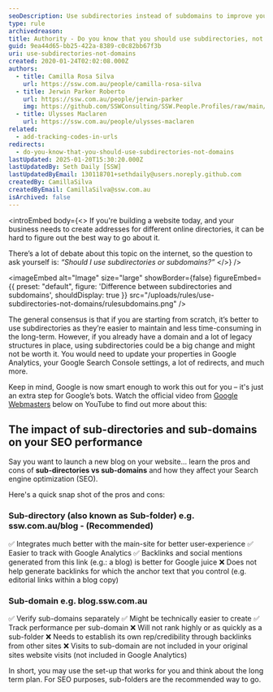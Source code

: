 ```yaml
---
seoDescription: Use subdirectories instead of subdomains to improve your website's search engine optimization (SEO) and user experience. This approach integrates better with your main site, making it easier to track with Google Analytics and generating more backlinks for improved Google juice.
type: rule
archivedreason:
title: Authority - Do you know that you should use subdirectories, not domains?
guid: 9ea44d65-bb25-422a-8389-c0c82bb67f3b
uri: use-subdirectories-not-domains
created: 2020-01-24T02:02:08.000Z
authors:
  - title: Camilla Rosa Silva
    url: https://ssw.com.au/people/camilla-rosa-silva
  - title: Jerwin Parker Roberto
    url: https://ssw.com.au/people/jerwin-parker
    img: https://github.com/SSWConsulting/SSW.People.Profiles/raw/main/Jerwin-Parker/Images/Jerwin-Parker-Profile.jpg
  - title: Ulysses Maclaren
    url: https://ssw.com.au/people/ulysses-maclaren
related:
  - add-tracking-codes-in-urls
redirects:
  - do-you-know-that-you-should-use-subdirectories-not-domains
lastUpdated: 2025-01-20T15:30:20.000Z
lastUpdatedBy: Seth Daily [SSW]
lastUpdatedByEmail: 130118701+sethdaily@users.noreply.github.com
createdBy: CamillaSilva
createdByEmail: CamillaSilva@ssw.com.au
isArchived: false
---
```


<introEmbed
  body={<>
If you're building a website today, and your business needs to create addresses for different online directories, it can be hard to figure out the best way to go about it.

There’s a lot of debate about this topic on the internet, so the question to ask yourself is: _“Should I use subdirectories or subdomains?”_
  </>}
/>

<imageEmbed
  alt="Image"
  size="large"
  showBorder={false}
  figureEmbed={{
    preset: "default",
    figure: 'Difference between subdirectories and subdomains',
    shouldDisplay: true
  }}
  src="/uploads/rules/use-subdirectories-not-domains/rulesubdomains.png"
/>

The general consensus is that if you are starting from scratch, it’s better to use subdirectories as they’re easier to maintain and less time-consuming in the long-term. However, if you already have a domain and a lot of legacy structures in place, using subdirectories could be a big change and might not be worth it. You would need to update your properties in Google Analytics, your Google Search Console settings, a lot of redirects, and much more.

Keep in mind, Google is now smart enough to work this out for you – it's just an extra step for Google’s bots. Watch the official video from [Google Webmasters](https://www.youtube.com/user/GoogleWebmasterHelp) below on YouTube to find out more about this:

<youtubeEmbed url="https://www.youtube.com/embed/uJGDyAN9g-g" description="Video: ubdomain or subfolder, which is better for SEO? (2 min)" />

## The impact of sub-directories and sub-domains on your SEO performance

Say you want to launch a new blog on your website... learn the pros and cons of **sub-directories vs sub-domains** and how they affect your Search engine optimization (SEO).

Here's a quick snap shot of the pros and cons:

### Sub-directory (also known as Sub-folder) e.g. ssw.com.au/blog - (Recommended)

✅ Integrates much better with the main-site for better user-experience
✅ Easier to track with Google Analytics
✅ Backlinks and social mentions generated from this link (e.g.: a blog) is better for Google juice
❌ Does not help generate backlinks for which the anchor text that you control (e.g. editorial links within a blog copy)

### Sub-domain e.g. blog.ssw.com.au

✅ Verify sub-domains separately
✅ Might be technically easier to create
✅ Track performance per sub-domain
❌ Will not rank highly or as quickly as a sub-folder
❌ Needs to establish its own rep/credibility through backlinks from other sites
❌ Visits to sub-domain are not included in your original sites website visits (not included in Google Analytics)

In short, you may use the set-up that works for you and think about the long term plan. For SEO purposes, sub-folders are the recommended way to go.
